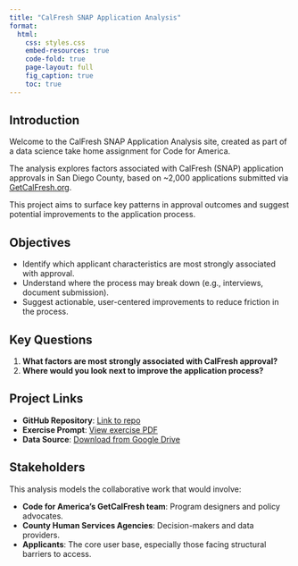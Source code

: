 ```yaml
---
title: "CalFresh SNAP Application Analysis"
format:
  html:
    css: styles.css
    embed-resources: true
    code-fold: true
    page-layout: full
    fig_caption: true
    toc: true
---
```


## Introduction

Welcome to the CalFresh SNAP Application Analysis site, created as part of a data science take home assignment for Code for America.  

The analysis explores factors associated with CalFresh (SNAP) application approvals in San Diego County, based on ~2,000 applications submitted via [GetCalFresh.org](https://www.getcalfresh.org/).   

This project aims to surface key patterns in approval outcomes and suggest potential improvements to the application process.  

## Objectives

- Identify which applicant characteristics are most strongly associated with approval.
- Understand where the process may break down (e.g., interviews, document submission).
- Suggest actionable, user-centered improvements to reduce friction in the process.

## Key Questions

1. **What factors are most strongly associated with CalFresh approval?**
2. **Where would you look next to improve the application process?**

## Project Links

- **GitHub Repository**: [Link to repo](https://github.com/mr4909/cfa_assignment)
- **Exercise Prompt**: [View exercise PDF](Data_Science_Exercise.pdf)
- **Data Source**: [Download from Google Drive](https://drive.google.com/file/d/18BjZXdHsiMp89PriE7E14LZcX0qn3s3P/view)

## Stakeholders

This analysis models the collaborative work that would involve:

- **Code for America’s GetCalFresh team**: Program designers and policy advocates.
- **County Human Services Agencies**: Decision-makers and data providers.
- **Applicants**: The core user base, especially those facing structural barriers to access.

